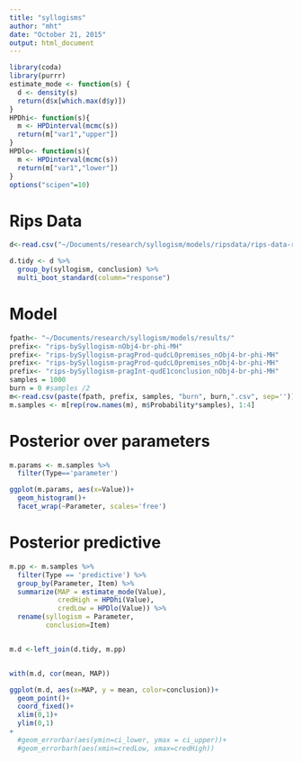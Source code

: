 ```yaml
---
title: "syllogisms"
author: "mht"
date: "October 21, 2015"
output: html_document
---
```




```r
library(coda)
library(purrr)
estimate_mode <- function(s) {
  d <- density(s)
  return(d$x[which.max(d$y)])
}
HPDhi<- function(s){
  m <- HPDinterval(mcmc(s))
  return(m["var1","upper"])
}
HPDlo<- function(s){
  m <- HPDinterval(mcmc(s))
  return(m["var1","lower"])
}
options("scipen"=10)   
```


# Rips Data

```r
d<-read.csv("~/Documents/research/syllogism/models/ripsdata/rips-data-raw-boolean.csv")

d.tidy <- d %>% 
  group_by(syllogism, conclusion) %>%
  multi_boot_standard(column="response")

```


# Model

```r
fpath<- "~/Documents/research/syllogism/models/results/"
prefix<- "rips-bySyllogism-nObj4-br-phi-MH"
prefix<- "rips-bySyllogism-pragProd-qudcL0premises_nObj4-br-phi-MH"
prefix<- "rips-bySyllogism-pragProd-qudcL0premises_nObj4-br-phi-MH"
prefix<- "rips-bySyllogism-pragInt-qudE1conclusion_nObj4-br-phi-MH"
samples = 1000
burn = 0 #samples /2
m<-read.csv(paste(fpath, prefix, samples, "burn", burn,".csv", sep=''))
m.samples <- m[rep(row.names(m), m$Probability*samples), 1:4]
```


# Posterior over parameters

```r

m.params <- m.samples %>%
  filter(Type=='parameter')

ggplot(m.params, aes(x=Value))+
  geom_histogram()+
  facet_wrap(~Parameter, scales='free')

```

# Posterior predictive

```r

m.pp <- m.samples %>%
  filter(Type == 'predictive') %>%
  group_by(Parameter, Item) %>%
  summarize(MAP = estimate_mode(Value),
            credHigh = HPDhi(Value),
            credLow = HPDlo(Value)) %>%
  rename(syllogism = Parameter,
         conclusion=Item)


m.d <-left_join(d.tidy, m.pp)


with(m.d, cor(mean, MAP))

ggplot(m.d, aes(x=MAP, y = mean, color=conclusion))+
  geom_point()+
  coord_fixed()+
  xlim(0,1)+
  ylim(0,1)
+
  #geom_errorbar(aes(ymin=ci_lower, ymax = ci_upper))+
  #geom_errorbarh(aes(xmin=credLow, xmax=credHigh))

```

